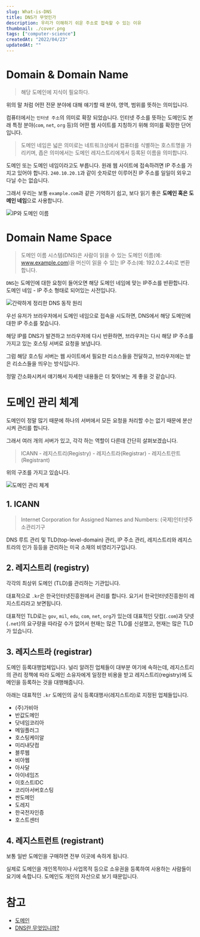 ```yaml
---
slug: What-is-DNS
title: DNS가 무엇인가
description: 우리가 이해하기 쉬운 주소로 접속할 수 있는 이유
thumbnail: ./cover.png
tags: ["computer-science"]
createdAt: "2022/04/23"
updatedAt: ""
---
```


# Domain & Domain Name

> 해당 도메인에 지식이 필요하다.

위의 말 처럼 어떤 전문 분야에 대해 얘기할 때 분야, 영역, 범위를 뜻하는 의미입니다.

컴퓨터에서는 `인터넷 주소`의 의미로 확장 되었습니다.
인터넷 주소를 뜻하는 도메인도 본래 특정 분야(`com`, `net`, `org` 등)의 어떤 웹 사이트를 지칭하기 위해 의미를 확장한 단어입니다.

> 도메인 네임은 넓은 의미로는 네트워크상에서 컴퓨터를 식별하는 호스트명을 가리키며, 좁은 의미에서는 도메인 레지스트리에게서 등록된 이름을 의미합니다.

도메인 또는 도메인 네임이라고도 부릅니다. 원래 웹 사이트에 접속하려면 IP 주소를 가지고 있어야 합니다. `240.10.20.1`과 같이 숫자로만 이루어진 IP 주소를 일일이 외우고 다닐 수는 없습니다.

그래서 우리는 보통 `example.com`과 같은 기억하기 쉽고, 보다 읽기 좋은 **도메인 혹은 도메인 네임**으로 사용합니다.

![IP와 도메인 이름](./1.png)

# Domain Name Space

> 도메인 이름 시스템(DNS)은 사람이 읽을 수 있는 도메인 이름(예: www.example.com)을 머신이 읽을 수 있는 IP 주소(예: 192.0.2.44)로 변환합니다.

`DNS`는 도메인에 대한 요청이 들어오면 해당 도메인 네임에 맞는 IP주소를 반환합니다. 도메인 네임 - IP 주소 형태로 되어있는 사전입니다.

![간략하게 정리한 DNS 동작 원리](./2.png)

우선 유저가 브라우저에서 도메인 네임으로 접속을 시도하면, DNS에서 해당 도메인에 대한 IP 주소를 찾습니다.

해당 IP를 DNS가 발견하고 브라우저에 다시 반환하면, 브라우저는 다시 해당 IP 주소를 가지고 있는 호스팅 서버로 요청을 보냅니다.

그럼 해당 호스팅 서버는 웹 사이트에서 필요한 리소스들을 전달하고, 브라우저에는 받은 리소스들을 띄우는 방식입니다.

정말 간소화시켜서 얘기해서 자세한 내용들은 더 찾아보는 게 좋을 것 같습니다.

# 도메인 관리 체계

도메인이 정말 많기 때문에 하나의 서버에서 모든 요청을 처리할 수는 없기 때문에 분산시켜 관리를 합니다.

그래서 여러 개의 서버가 있고, 각각 하는 역할이 다른데 간단히 살펴보겠습니다.

> ICANN - 레지스트리(Registry) - 레지스트라(Registrar) - 레지스트란트(Registrant)

위의 구조를 가지고 있습니다.

![도메인 관리 체계](./3.png)

## 1. ICANN

> Internet Corporation for Assigned Names and Numbers: (국제)인터넷주소관리기구

DNS 루트 관리 및 TLD(top-level-domain) 관리, IP 주소 관리, 레지스트리와 레지스트라의 인가 등등을 관리하는 미국 소재의 비영리기구입니다.

## 2. 레지스트리 (registry)

각각의 최상위 도메인 (TLD)를 관리하는 기관입니다.

대표적으로 `.kr`은 한국인터넷진흥원에서 관리를 합니다. 요기서 한국인터넷진흥원이 레지스트리라고 보면됩니다.

대표적인 TLD로는 `gov`, `mil`, `edu`, `com`, `net`, `org`가 있는데 대표적인 닷컴(`.com`)과 닷넷(`.net`)의 요구량을 따라갈 수가 없어서 현재는 많은 TLD를 신설했고, 현재는 많은 TLD가 있습니다.

## 3. 레지스트라 (registrar)

도메인 등록대행업체입니다. 널리 알려진 업체들이 대부분 여기에 속하는데, 레지스트리의 관리 정책에 따라 도메인 소유자에게 일정한 비용을 받고 레지스트리(registry)에 도메인을 등록하는 것을 대행해줍니다.

아래는 대표적인 `.kr` 도메인의 공식 등록대행사(레지스트라)로 지정된 업체들입니다.

- (주)가비아
- 반값도메인
- 닷네임코리아
- 메일플러그
- 호스팅케이알
- 미리내닷컴
- 블루웹
- 비아웹
- 아사달
- 아이네임즈
- 이호스트IDC
- 코리아서버호스팅
- 싼도메인
- 도레지
- 한국전자인증
- 호스트센터

## 4. 레지스트런트 (registrant)

보통 일반 도메인을 구매하면 전부 이곳에 속하게 됩니다.

실제로 도메인을 개인목적이나 사업목적 등으로 소유권을 등록하여 사용하는 사람들이 요기에 속합니다. 도메인도 개인의 자산으로 보기 때문입니다.

# 참고

- [도메인](https://namu.wiki/w/%EB%8F%84%EB%A9%94%EC%9D%B8)
- [DNS란 무엇입니까?](https://aws.amazon.com/ko/route53/what-is-dns/)
